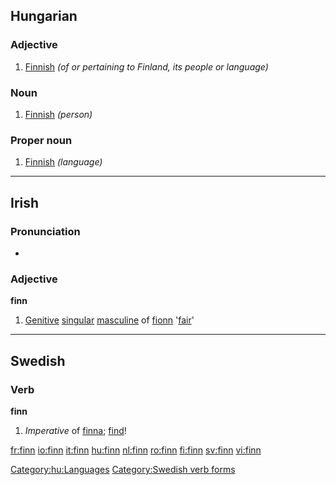 {{see|Finn}}

==Hungarian==

===Adjective===
{{hu-adj|-}}

# [[Finnish]] ''(of or pertaining to Finland, its people or language)''

===Noun===
{{hu-noun|ek}}

# [[Finnish]] ''(person)''

===Proper noun===
{{hu-noun|-}}

# [[Finnish]] ''(language)''

[[Category:hu:Languages]]

----

==Irish==

===Pronunciation===
*{{IPA|[fʲiːɲ]}}

===Adjective===
'''finn'''

# [[Genitive]] [[singular]] [[masculine]] of [[fionn]] '[[fair]]'

----

==Swedish==

===Verb===
'''finn'''

# ''Imperative'' of [[finna]]; [[find]]!

[[Category:Swedish verb forms]]

[[fr:finn]]
[[io:finn]]
[[it:finn]]
[[hu:finn]]
[[nl:finn]]
[[ro:finn]]
[[fi:finn]]
[[sv:finn]]
[[vi:finn]]